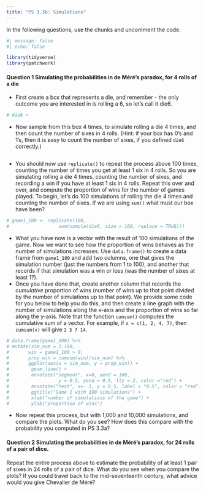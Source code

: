 ```yaml
---
title: "PS 3.3b: Simulations"
---
```


In the following questions, use the chunks and uncomment the code. 

```r
#| message: false
#| echo: false

library(tidyverse)
library(patchwork)
```

#### Question 1 Simulating the probabilities in de Méré's paradox, for 4 rolls of a die

- First create a box that represents a die, and remember - the only outcome you are interested in is rolling a 6, so let's call it die6. 

```r
# die6 <- 
```

- Now sample from this box 4 times, to simulate rolling a die 4 times, and then count the number of sixes in 4 rolls. (Hint: if your box has 0's and 1's, then it is easy to count the number of sixes, if you defined `die6` correctly.)

```r

```

- You should now use `replicate()` to repeat the process above 100 times, counting the number of times you get at least 1 six in 4 rolls. So you are simulating rolling a die 4 times, counting the number of sixes, and recording a win if you have at least 1 six in 4 rolls. Repeat this over and over, and compute the proportion of wins for the number of games played. To begin, let's do 100 simulations of rolling the die 4 times and counting the number of sixes. If we are using `sum()` what must our box have been? 

```r
# game1_100 <- replicate(100, 
#                  sum(sample(die6, size = 100, replace = TRUE)))
```

- What you have now is a vector with the result of 100 simulations of the game. Now we want to see how the proportion of wins behaves as the number of simulations increases. Use `data.frame()` to create a data frame from `game1_100` and add two columns, one that gives the simulation number (just the numbers from 1 to 100), and another that records if that simulation was a win or loss (was the number of sixes at least 1?). 
- Once you have done that, create another column that records the *cumulative* proportion of wins (number of wins up to that point divided by the number of simulations up to that point). We provide some code for you below to help you do this, and then create a line graph with the number of simulations along the x-axis and the proportion of wins so far along the y-axis. Note that the function `cumsum()` computes the cumulative sum of a vector. For example, if `x = c(1, 2, 4, 7)`, then `cumsum(x)` will give `1 3 7 14`.  

```r
# data.frame(game1_100) %>% 
# mutate(sim_num = 1:100,
#       win = game1_100 > 0,
#       prop_win = cumsum(win)/sim_num) %>%
#       ggplot(aes(x = sim_num, y = prop_win)) +
#        geom_line() + 
#        annotate("segment", x=0, xend = 100, 
#                  y = 0.5, yend = 0.5, lty = 2, color ="red") +
#        annotate("text", x=- 1, y = 0.5, label = "0.5", color = "red") + 
#        ggtitle("Game 1 with 100 simulations") +
#        xlab("number of simulations of the game") +
#        ylab("proportion of wins")
```


- Now repeat this process, but with 1,000 and 10,000 simulations, and compare the plots. What do you see? How does this compare with the probability you computed in PS 3.3a?

#### Question 2 Simulating the probabilities in de Méré's paradox, for 24 rolls of a pair of dice.

Repeat the entire process above to estimate the probability of at least 1 pair of sixes in 24 rolls of a pair of dice. What do you see when you compare the plots? If you could travel back to the mid-seventeenth century, what advice would you give Chevalier de Méré?